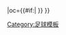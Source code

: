 {{fb team |t=-{zh-hans:切尔滕汉姆;zh-hk:車頓咸}- |tan=車頓咸足球會 |tc=ENG |abb={{#if:{{{abb|}}}|CHL{{0}}}} |oc={{#if:{{{oc|}}}|{{{oc}}} }} }}<!--
--><noinclude>[[Category:足球模板]]</noinclude>